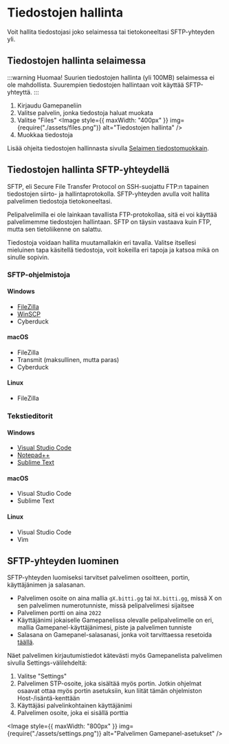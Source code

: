 
# Tiedostojen hallinta

Voit hallita tiedostojasi joko selaimessa tai tietokoneeltasi SFTP-yhteyden yli.

## Tiedostojen hallinta selaimessa

:::warning Huomaa!
Suurien tiedostojen hallinta (yli 100MB) selaimessa ei ole
mahdollista. Suurempien tiedostojen hallintaan voit käyttää SFTP-yhteyttä.
:::

1. Kirjaudu Gamepaneliin
2. Valitse palvelin, jonka tiedostoja haluat muokata
3. Valitse "Files"
    <Image
    	style={{ maxWidth: "400px" }}
    	img={require("./assets/files.png")}
    	alt="Tiedostojen hallinta"
    />
4. Muokkaa tiedostoja

Lisää ohjeita tiedostojen hallinnasta sivulla
[Selaimen tiedostomuokkain](/pelipalvelimet/gamepanel/tiedostomuokkain.html).

## Tiedostojen hallinta SFTP-yhteydellä

SFTP, eli Secure File Transfer Protocol on SSH-suojattu FTP:n tapainen
tiedostojen siirto- ja hallintaprotokolla. SFTP-yhteyden avulla voit hallita
palvelimen tiedostoja tietokoneeltasi.

Pelipalvelimilla ei ole lainkaan tavallista FTP-protokollaa, sitä ei voi käyttää
palvelimemme tiedostojen hallintaan. SFTP on täysin vastaava kuin FTP, mutta sen
tietoliikenne on salattu.

Tiedostoja voidaan hallita muutamallakin eri tavalla. Valitse itsellesi
mieluinen tapa käsitellä tiedostoja, voit kokeilla eri tapoja ja katsoa mikä on
sinulle sopivin.

### SFTP-ohjelmistoja

#### <icon icon="fa:windows" width="13px"/> Windows

-   [FileZilla](desktop/windows/sftp/filezilla)
-   [WinSCP](desktop/windows/sftp/winscp)
-   Cyberduck

#### <icon icon="fa:apple" width="13px"/> macOS

-   FileZilla
-   Transmit (maksullinen, mutta paras)
-   Cyberduck

#### <icon icon="fa:linux" width="13px"/> Linux

-   FileZilla

### Tekstieditorit

#### <icon icon="fa:windows" width="13px"/> Windows

-   [Visual Studio Code](desktop/windows/tiedostomuokkaimet#visual-studio-code)
-   [Notepad++](desktop/windows/tiedostomuokkaimet#notepad)
-   [Sublime Text](desktop/windows/tiedostomuokkaimet#sublime-text)

#### <icon icon="fa:apple" width="13px"/> macOS

-   Visual Studio Code
-   Sublime Text

#### <icon icon="fa:linux" width="13px"/> Linux

-   Visual Studio Code
-   Vim

## SFTP-yhteyden luominen

SFTP-yhteyden luomiseksi tarvitset palvelimen osoitteen, portin, käyttäjänimen
ja salasanan.

-   Palvelimen osoite on aina mallia `gX.bitti.gg` tai `hX.bitti.gg`, missä X on
    sen palvelimen numerotunniste, missä pelipalvelimesi sijaitsee
-   Palvelimen portti on aina `2022`
-   Käyttäjänimi jokaiselle Gamepanelissa olevalle pelipalvelimelle on eri,
    mallia Gamepanel-käyttäjänimesi, piste ja palvelimen tunniste
-   Salasana on Gamepanel-salasanasi, jonka voit tarvittaessa resetoida
    [täällä](https://gamepanel.fi/auth/password).

Näet palvelimen kirjautumistiedot kätevästi myös Gamepanelista palvelimen
sivulla Settings-välilehdeltä:

1. Valitse "Settings"
2. Palvelimen STP-osoite, joka sisältää myös portin. Jotkin ohjelmat osaavat
   ottaa myös portin asetuksiin, kun liität tämän ohjelmiston
   Host-/isäntä-kenttään
3. Käyttäjäsi palvelinkohtainen käyttäjänimi
4. Palvelimen osoite, joka ei sisällä porttia

<Image
	style={{ maxWidth: "800px" }}
	img={require("./assets/settings.png")}
	alt="Palvelimen Gamepanel-asetukset"
/>
